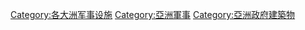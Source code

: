 [[Category:各大洲军事设施|Category:各大洲军事设施]]
[[Category:亞洲軍事|Category:亞洲軍事]]
[[Category:亞洲政府建築物|Category:亞洲政府建築物]]